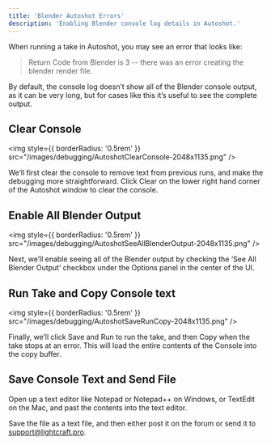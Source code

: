 ```yaml
---
title: 'Blender Autoshot Errors'
description: 'Enabling Blender console log details in Autoshot.'
---
```


When running a take in Autoshot, you may see an error that looks like:

> Return Code from Blender is 3 -- there was an error creating the blender render file.

By default, the console log doesn’t show all of the Blender console output, as it can be very long, but for cases like this it’s useful to see the complete output.

## Clear Console

<img
  style={{ borderRadius: '0.5rem' }}
  src="/images/debugging/AutoshotClearConsole-2048x1135.png"
/>

We’ll first clear the console to remove text from previous runs, and make the debugging more straightforward. Click Clear on the lower right hand corner of the Autoshot window to clear the console.

## Enable All Blender Output 

<img
  style={{ borderRadius: '0.5rem' }}
  src="/images/debugging/AutoshotSeeAllBlenderOutput-2048x1135.png"
/>

Next, we’ll enable seeing all of the Blender output by checking the ‘See All Blender Output’ checkbox under the Options panel in the center of the UI.

## Run Take and Copy Console text

<img
  style={{ borderRadius: '0.5rem' }}
  src="/images/debugging/AutoshotSaveRunCopy-2048x1135.png"
/>

Finally, we’ll click Save and Run to run the take, and then Copy when the take stops at an error. This will load the entire contents of the Console into the copy buffer.

## Save Console Text and Send File

Open up a text editor like Notepad or Notepad++ on Windows, or TextEdit on the Mac, and past the contents into the text editor.

Save the file as a text file, and then either post it on the forum or send it to support@lightcraft.pro.